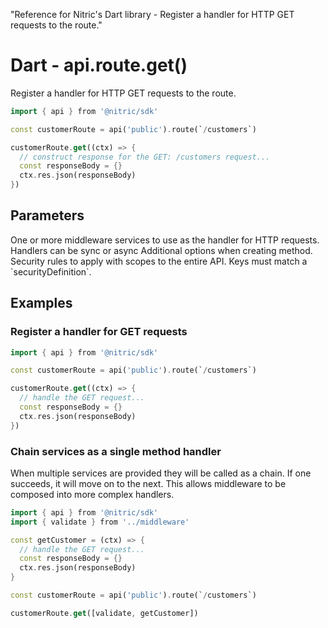   "Reference for Nitric's Dart library - Register a handler for HTTP GET requests to the route."

# Dart - api.route.get()

Register a handler for HTTP GET requests to the route.

```dart
import { api } from '@nitric/sdk'

const customerRoute = api('public').route(`/customers`)

customerRoute.get((ctx) => {
  // construct response for the GET: /customers request...
  const responseBody = {}
  ctx.res.json(responseBody)
})
```

## Parameters

<Properties>
  <Property name="middleware" required type="HttpMiddleware | HttpMiddleware[]">
    One or more middleware services to use as the handler for HTTP requests.
    Handlers can be sync or async
  </Property>
  <Property name="opts" type="object">
    Additional options when creating method.
    <Properties nested>
      <Property name="security" type="map<string, string[]>">
        Security rules to apply with scopes to the entire API. Keys must match a
        `securityDefinition`.
      </Property>
    </Properties>
  </Property>
</Properties>

## Examples

### Register a handler for GET requests

```dart
import { api } from '@nitric/sdk'

const customerRoute = api('public').route(`/customers`)

customerRoute.get((ctx) => {
  // handle the GET request...
  const responseBody = {}
  ctx.res.json(responseBody)
})
```

### Chain services as a single method handler

When multiple services are provided they will be called as a chain. If one succeeds, it will move on to the next. This allows middleware to be composed into more complex handlers.

```dart
import { api } from '@nitric/sdk'
import { validate } from '../middleware'

const getCustomer = (ctx) => {
  // handle the GET request...
  const responseBody = {}
  ctx.res.json(responseBody)
}

const customerRoute = api('public').route(`/customers`)

customerRoute.get([validate, getCustomer])
```
